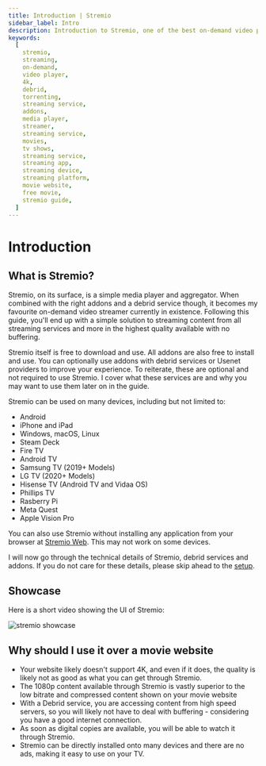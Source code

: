 ```yaml
---
title: Introduction | Stremio
sidebar_label: Intro
description: Introduction to Stremio, one of the best on-demand video players available.
keywords:
  [
    stremio,
    streaming,
    on-demand,
    video player,
    4k,
    debrid,
    torrenting,
    streaming service,
    addons,
    media player,
    streamer,
    streaming service,
    movies,
    tv shows,
    streaming service,
    streaming app,
    streaming device,
    streaming platform,
    movie website,
    free movie,
    stremio guide,
  ]
---
```


# Introduction

## What is Stremio?

Stremio, on its surface, is a simple media player and aggregator.
When combined with the right addons and a debrid service though, it becomes my favourite on-demand video streamer currently in existence.
Following this guide, you'll end up with a simple solution to streaming content from all streaming services and more in the highest quality available with no buffering.

Stremio itself is free to download and use. All addons are also free to install and use.
You can optionally use addons with debrid services or Usenet providers to improve your experience.
To reiterate, these are optional and not required to use Stremio.
I cover what these services are and why you may want to use them later on in the guide.

Stremio can be used on many devices, including but not limited to:

- Android
- iPhone and iPad
- Windows, macOS, Linux
- Steam Deck
- Fire TV
- Android TV
- Samsung TV (2019+ Models)
- LG TV (2020+ Models)
- Hisense TV (Android TV and Vidaa OS)
- Phillips TV
- Rasberry Pi
- Meta Quest
- Apple Vision Pro

You can also use Stremio without installing any application from your browser at [Stremio Web](https://web.stremio.com/).
This may not work on some devices.

I will now go through the technical details of Stremio, debrid services and addons.
If you do not care for these details, please skip ahead to the [setup](setup).

## Showcase

Here is a short video showing the UI of Stremio:

![stremio showcase](/img/stremio/showcase.gif)

## Why should I use it over a movie website

- Your website likely doesn't support 4K, and even if it does, the quality is likely not as good as what you can get through Stremio.
- The 1080p content available through Stremio is vastly superior to the low bitrate and compressed content shown on your movie website
- With a Debrid service, you are accessing content from high speed servers, so you will likely not have to deal with buffering - considering you have a good internet connection.
- As soon as digital copies are available, you will be able to watch it through Stremio.
- Stremio can be directly installed onto many devices and there are no ads, making it easy to use on your TV.
